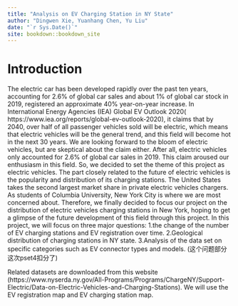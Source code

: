 ```yaml
--- 
title: "Analysis on EV Charging Station in NY State"
author: "Dingwen Xie, Yuanhang Chen, Yu Liu"
date: "`r Sys.Date()`"
site: bookdown::bookdown_site
---
```


# Introduction

The electric car has been developed rapidly over the past ten years, accounting for 2.6% of global car sales and about 1% of global car stock in 2019, registered an approximate 40% year-on-year increase. In International Energy Agencies (IEA) Global EV Outlook 2020( https://www.iea.org/reports/global-ev-outlook-2020), it claims that by 2040, over half of all passenger vehicles sold will be electric, which means that electric vehicles will be the general trend, and this field will become hot in the next 30 years. We are looking forward to the bloom of electric vehicles, but are skeptical about the claim either. After all, electric vehicles only accounted for 2.6% of global car sales in 2019. This claim aroused our enthusiasm in this field. So, we decided to set the theme of this project as electric vehicles. The part closely related to the future of electric vehicles is the popularity and distribution of its charging stations. The United States takes the second largest market share in private electric vehicles chargers. As students of Columbia University, New York City is where we are most concerned about. Therefore, we finally decided to focus our project on the distribution of electric vehicles charging stations in New York, hoping to get a glimpse of the future development of this field through this project. In this project, we will focus on three major questions: 
1.the change of the number of EV charging stations and EV registration over time.
2.Geological distribution of charging stations in NY state.
3.Analysis of the data set on specific categories such as EV connector types and models.
(这个问题部分这次pset4扣分了)

Related datasets are downloaded from this website (https://www.nyserda.ny.gov/All-Programs/Programs/ChargeNY/Support-Electric/Data-on-Electric-Vehicles-and-Charging-Stations). We will use the EV registration map and EV charging station map. 
